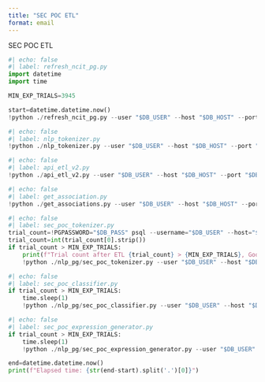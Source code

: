 ```yaml
---
title: "SEC POC ETL"
format: email
---
```


::: {.email}

::: {.subject}
SEC POC ETL
:::

```python
#| echo: false
#| label: refresh_ncit_pg.py
import datetime
import time

MIN_EXP_TRIALS=3945

start=datetime.datetime.now()
!python ./refresh_ncit_pg.py --user "$DB_USER" --host "$DB_HOST" --port "$DB_PORT" --dbname "$DB_NAME" --password "$DB_PASS"
```

```python
#| echo: false
#| label: nlp_tokenizer.py
!python ./nlp_tokenizer.py --user "$DB_USER" --host "$DB_HOST" --port "$DB_PORT" --dbname "$DB_NAME" --password "$DB_PASS"
```

```python
#| echo: false
#| label: api_etl_v2.py
!python ./api_etl_v2.py --user "$DB_USER" --host "$DB_HOST" --port "$DB_PORT" --dbname "$DB_NAME" --password "$DB_PASS"
```

```python
#| echo: false
#| label: get_association.py
!python ./get_associations.py --user "$DB_USER" --host "$DB_HOST" --port "$DB_PORT" --dbname "$DB_NAME" --password "$DB_PASS"
```

```python
#| echo: false
#| label: sec_poc_tokenizer.py
trial_count=!PGPASSWORD="$DB_PASS" psql --username="$DB_USER" --host="$DB_HOST" --port="$DB_PORT" --no-password sec -t -c "select count(*) from trials"
trial_count=int(trial_count[0].strip())
if trial_count > MIN_EXP_TRIALS:
    print(f"Trial count after ETL {trial_count} > {MIN_EXP_TRIALS}, Good to run NLP")
    !python ./nlp_pg/sec_poc_tokenizer.py --user "$DB_USER" --host "$DB_HOST" --port "$DB_PORT" --dbname "$DB_NAME" --password "$DB_PASS"
```


```python
#| echo: false
#| label: sec_poc_classifier.py
if trial_count > MIN_EXP_TRIALS:
    time.sleep(1)
    !python ./nlp_pg/sec_poc_classifier.py --user "$DB_USER" --host "$DB_HOST" --port "$DB_PORT" --dbname "$DB_NAME" --password "$DB_PASS"
```

```python
#| echo: false
#| label: sec_poc_expression_generator.py
if trial_count > MIN_EXP_TRIALS:
    time.sleep(1)
    !python ./nlp_pg/sec_poc_expression_generator.py --user "$DB_USER" --host "$DB_HOST" --port "$DB_PORT" --dbname "$DB_NAME" --password "$DB_PASS"

end=datetime.datetime.now()
print(f"Elapsed time: {str(end-start).split('.')[0]}")
```

:::
